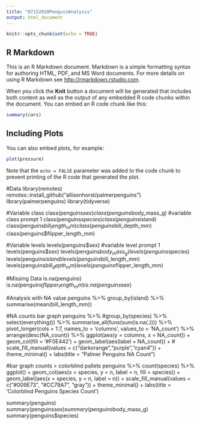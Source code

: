 ```yaml
---
title: "07152020PenguinAnalysis"
output: html_document
---
```


```r
knitr::opts_chunk$set(echo = TRUE)
```

## R Markdown

This is an R Markdown document. Markdown is a simple formatting syntax for authoring HTML, PDF, and MS Word documents. For more details on using R Markdown see <http://rmarkdown.rstudio.com>.

When you click the **Knit** button a document will be generated that includes both content as well as the output of any embedded R code chunks within the document. You can embed an R code chunk like this:

```r
summary(cars)
```

## Including Plots

You can also embed plots, for example:

```r
plot(pressure)
```

Note that the `echo = FALSE` parameter was added to the code chunk to prevent printing of the R code that generated the plot.

#Data
library(remotes)
remotes::install_github("allisonhorst/palmerpenguins")
library(palmerpenguins)
library(tidyverse)

#Variable class
class(penguins$sex)
class(penguins$body_mass_g)
#variable class prompt 1
class(penguins$species)
class(penguins$island)
class(penguins$bill_length_mm)
class(penguins$bill_depth_mm)
class(penguins$flipper_length_mm)

#Variable levels
levels(penguins$sex)
#variable level prompt 1
levels(penguins$sex)
levels(penguins$body_mass_g)
levels(penguins$species)
levels(penguins$island)
levels(penguins$bill_length_mm)
levels(penguins$bill_depth_mm)
levels(penguins$flipper_length_mm)

#Missing Data
is.na(penguins)
is.na(penguins$flipper_length_mm)
is.na(penguins$sex)

#Analysis with NA value
penguins %>%
  group_by(island) %>%
  summarise(mean(bill_length_mm))
  
  #NA counts bar graph
penguins %>%
  #group_by(species) %>%
  select(everything()) %>%
  summarise_all(funs(sum(is.na(.)))) %>%
  pivot_longer(cols = 1:7, names_to = 'columns', values_to = 'NA_count') %>%
  arrange(desc(NA_count)) %>%
  ggplot(aes(y = columns, x = NA_count)) + geom_col(fill = '#F0E442') +
  geom_label(aes(label = NA_count)) +
  #   scale_fill_manual(values = c("darkorange","purple","cyan4")) +
  theme_minimal() +
  labs(title = "Palmer Penguins NA Count")
  
#bar graph counts > colorblind pallets
penguins %>%
  count(species) %>%
  ggplot() + geom_col(aes(x = species, y = n, label = n, fill = species)) +
  geom_label(aes(x = species, y = n, label = n)) +
  scale_fill_manual(values = c("#009E73", "#CC79A7", "gray")) +
  theme_minimal() +
  labs(title = 'Colorblind Penguins Species Count')

  
summary(penguins)
summary(penguins$sex)
summary(penguins$body_mass_g)
summary(penguins$species)


